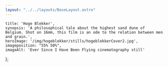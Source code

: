 ```yaml
---
layout: "../../layouts/BaseLayout.astro"
---
```

    title: 'Hoge Blekker',
    synopsis: 'A philosophical tale about the highest sand dune of Belgium. Shot on 16mm, this film is an ode to the relation between men and grain.',
    heroImage: '/img/hogeblekker/stills/hogeblekkerCover2.jpg',
    imageposition: "55% 50%",
    imageAlt: 'Ever Since I Have Been Flying cinematography still'
};

<ProjectHero title={meta.title} synopsis={meta.synopsis} heroImage={meta.heroImage} alt={meta.imageAlt} imageposition={meta.imageposition} />

<section class="hero">
    <div class="hero-content" data-te-lightbox-init>  
        <ContentPicture image="/img/hogeblekker/stills/20181119_HogeBlekker_2.3.1.jpg" alt={meta.imageAlt} />
    </div>
</section>

<section class="hero" >
    <div id="credits" class="hero-content grid grid-cols-2 gap-2 text-base-200">            
        <CreditsItem crewfunction="Director" crewname="Aylin Gökmen" />
        <CreditsItem crewfunction="Cinematographer" crewname="Victor Maes" />
        <CreditsItem crewfunction="Assistant Director" crewname="Quan Nguyen Hong" />
    </div>  
</section>

<section class="hero">
    <div class="hero-content grid grid-cols-1 md:grid-cols-2 gap-3" data-te-lightbox-init>            
        <ContentPicture image="/img/hogeblekker/stills/20181119_HogeBlekker_2.10.1.jpg" alt={meta.imageAlt} />
        <ContentPicture image="/img/hogeblekker/stills/20181119_HogeBlekker_2.11.1.jpg" alt={meta.imageAlt} />
        <ContentPicture image="/img/hogeblekker/stills/20181119_HogeBlekker_2.12.1.jpg" alt={meta.imageAlt} />
        <ContentPicture image="/img/hogeblekker/stills/20181119_HogeBlekker_2.5.1.jpg" alt={meta.imageAlt} />
        <ContentPicture image="/img/hogeblekker/stills/20181119_HogeBlekker_2.7.1.jpg" alt={meta.imageAlt} />
        <ContentPicture image="/img/hogeblekker/stills/20181119_HogeBlekker_2.8.1.jpg" alt={meta.imageAlt} />
        <ContentPicture image="/img/hogeblekker/stills/20181119_HogeBlekker_2.1.1.jpg" alt={meta.imageAlt} />
    </div>
</section>



